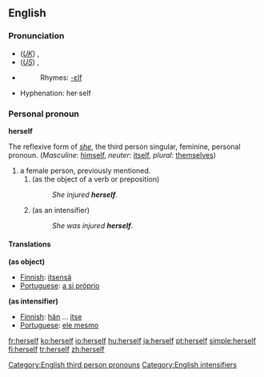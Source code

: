 ==English==

{{rank|passed|true|friend|293|herself|year|dear|high}}

===Pronunciation===
*(''[[Received Pronunciation|UK]]'') {{IPA|/hɜːˈsɛlf/}}, {{SAMPA|/h3:"sElf/}}
*(''[[General American|US]]'') {{IPA|/hɝˈsɛlf/}}, {{SAMPA|/h3`s"Elf/}}
*{{audio|en-us-herself.ogg|Audio (US)}}
*:Rhymes: [[Rhymes:English:-ɛlf|-ɛlf]]
*Hyphenation: her·self

===Personal pronoun===
'''herself'''
[[Category:English third person pronouns]]

The reflexive form of ''[[she]]'', the third person singular, feminine, personal pronoun. (''Masculine'': [[himself]], ''neuter'': [[itself]], ''plural'': [[themselves]])

#a female person, previously mentioned.
##(as the object of a verb or preposition)
##:''She injured '''herself'''.''
##(as an intensifier)
##:''She was injured '''herself'''.''

====Translations====
'''(as object)'''
{{top}}
*[[Finnish]]: [[itsensä]]
*[[Portuguese]]: [[a si próprio]]
{{bottom}}

'''(as intensifier)'''
{{top}}
*[[Finnish]]: [[hän]] ... [[itse]]
*[[Portuguese]]: [[ele mesmo]]
{{bottom}}

[[Category:English intensifiers]]

[[fr:herself]]
[[ko:herself]]
[[io:herself]]
[[hu:herself]]
[[ja:herself]]
[[pt:herself]]
[[simple:herself]]
[[fi:herself]]
[[tr:herself]]
[[zh:herself]]